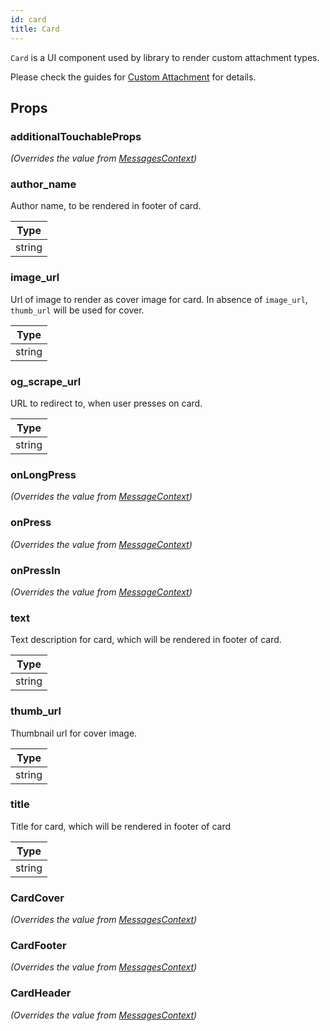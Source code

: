 ```yaml
---
id: card
title: Card
---
```




`Card` is a UI component used by library to render custom attachment types.

Please check the guides for [Custom Attachment](../guides/attachment_customizations.mdx) for details.

## Props

### additionalTouchableProps

_(Overrides the value from [MessagesContext](../contexts/messages_context.mdx))_

<AdditionalTouchableProps />

### author_name

Author name, to be rendered in footer of card.

| Type |
| - |
| string |

### image_url

Url of image to render as cover image for card. In absence of `image_url`, `thumb_url` will be used for cover.

| Type |
| - |
| string |

### og_scrape_url

URL to redirect to, when user presses on card.

| Type |
| - |
| string |

### onLongPress

_(Overrides the value from [MessageContext](../contexts/message_context.mdx))_

<OnLongPress />

### onPress

_(Overrides the value from [MessageContext](../contexts/message_context.mdx))_

<OnPress />

### onPressIn

_(Overrides the value from [MessageContext](../contexts/message_context.mdx))_

<OnPressIn />

### text

Text description for card, which will be rendered in footer of card.

| Type |
| - |
| string |

### thumb_url

Thumbnail url for cover image.

| Type |
| - |
| string |

### title

Title for card, which will be rendered in footer of card

| Type |
| - |
| string |

### CardCover

_(Overrides the value from [MessagesContext](../contexts/messages_context.mdx))_

<CardCover />

### CardFooter

_(Overrides the value from [MessagesContext](../contexts/messages_context.mdx))_

<CardFooter />

### CardHeader

_(Overrides the value from [MessagesContext](../contexts/messages_context.mdx))_

<CardHeader />
